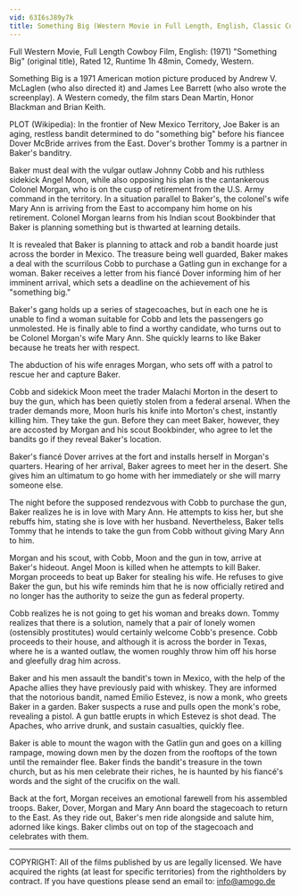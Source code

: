 ```yaml
---
vid: 63I6sJ89y7k
title: Something Big (Western Movie in Full Length, English, Classic Cowboy Film) *free full westerns*
---
```


Full Western Movie, Full Length Cowboy Film, English: (1971)
"Something Big" (original title), Rated 12, Runtime 1h 48min, Comedy, Western.

Something Big is a 1971 American motion picture produced by Andrew V. McLaglen (who also directed it) and James Lee Barrett (who also wrote the screenplay). A Western comedy, the film stars Dean Martin, Honor Blackman and Brian Keith.

PLOT (Wikipedia): In the frontier of New Mexico Territory, Joe Baker is an aging, restless bandit determined to do "something big" before his fiancee Dover McBride arrives from the East. Dover's brother Tommy is a partner in Baker's banditry.

Baker must deal with the vulgar outlaw Johnny Cobb and his ruthless sidekick Angel Moon, while also opposing his plan is the cantankerous Colonel Morgan, who is on the cusp of retirement from the U.S. Army command in the territory. In a situation parallel to Baker's, the colonel's wife Mary Ann is arriving from the East to accompany him home on his retirement. Colonel Morgan learns from his Indian scout Bookbinder that Baker is planning something but is thwarted at learning details.

It is revealed that Baker is planning to attack and rob a bandit hoarde just across the border in Mexico. The treasure being well guarded, Baker makes a deal with the scurrilous Cobb to purchase a Gatling gun in exchange for a woman. Baker receives a letter from his fiancé Dover informing him of her imminent arrival, which sets a deadline on the achievement of his "something big."

Baker's gang holds up a series of stagecoaches, but in each one he is unable to find a woman suitable for Cobb and lets the passengers go unmolested. He is finally able to find a worthy candidate, who turns out to be Colonel Morgan's wife Mary Ann. She quickly learns to like Baker because he treats her with respect.

The abduction of his wife enrages Morgan, who sets off with a patrol to rescue her and capture Baker.

Cobb and sidekick Moon meet the trader Malachi Morton in the desert to buy the gun, which has been quietly stolen from a federal arsenal. When the trader demands more, Moon hurls his knife into Morton's chest, instantly killing him. They take the gun. Before they can meet Baker, however, they are accosted by Morgan and his scout Bookbinder, who agree to let the bandits go if they reveal Baker's location.

Baker's fiancé Dover arrives at the fort and installs herself in Morgan's quarters. Hearing of her arrival, Baker agrees to meet her in the desert. She gives him an ultimatum to go home with her immediately or she will marry someone else.

The night before the supposed rendezvous with Cobb to purchase the gun, Baker realizes he is in love with Mary Ann. He attempts to kiss her, but she rebuffs him, stating she is love with her husband. Nevertheless, Baker tells Tommy that he intends to take the gun from Cobb without giving Mary Ann to him.

Morgan and his scout, with Cobb, Moon and the gun in tow, arrive at Baker's hideout. Angel Moon is killed when he attempts to kill Baker. Morgan proceeds to beat up Baker for stealing his wife. He refuses to give Baker the gun, but his wife reminds him that he is now officially retired and no longer has the authority to seize the gun as federal property.

Cobb realizes he is not going to get his woman and breaks down. Tommy realizes that there is a solution, namely that a pair of lonely women (ostensibly prostitutes) would certainly welcome Cobb's presence. Cobb proceeds to their house, and although it is across the border in Texas, where he is a wanted outlaw, the women roughly throw him off his horse and gleefully drag him across.

Baker and his men assault the bandit's town in Mexico, with the help of the Apache allies they have previously paid with whiskey. They are informed that the notorious bandit, named Emilio Estevez, is now a monk, who greets Baker in a garden. Baker suspects a ruse and pulls open the monk's robe, revealing a pistol. A gun battle erupts in which Estevez is shot dead. The Apaches, who arrive drunk, and sustain casualties, quickly flee.

Baker is able to mount the wagon with the Gatlin gun and goes on a killing rampage, mowing down men by the dozen from the rooftops of the town until the remainder flee. Baker finds the bandit's treasure in the town church, but as his men celebrate their riches, he is haunted by his fiancé's words and the sight of the crucifix on the wall.

Back at the fort, Morgan receives an emotional farewell from his assembled troops. Baker, Dover, Morgan and Mary Ann board the stagecoach to return to the East. As they ride out, Baker's men ride alongside and salute him, adorned like kings. Baker climbs out on top of the stagecoach and celebrates with them.


*************************
COPYRIGHT: All of the films published by us are legally licensed. We have acquired the rights (at least for specific territories) from the rightholders by contract. If you have questions please send an email to: info@amogo.de